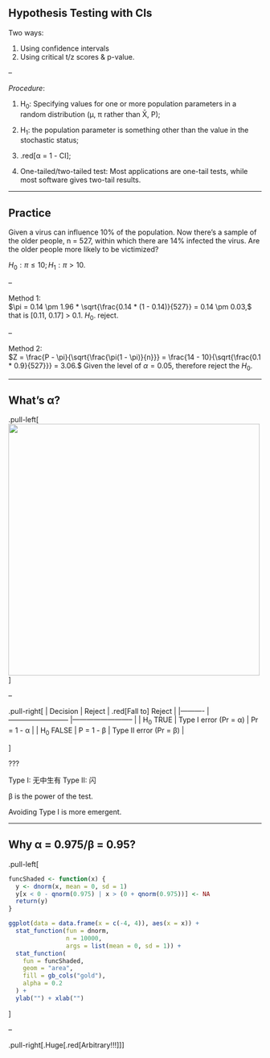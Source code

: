 
## Hypothesis Testing with CIs 

Two ways: 

1. Using confidence intervals
1. Using critical t/z scores & p-value.

--

*Procedure*:

1. H<sub>0</sub>: Specifying values for one or more population parameters in a random distribution (&mu;, &pi; rather than X&#772;, P);

2. H<sub>1</sub>: the population parameter is something other than the value in the stochastic status;

3. .red[&alpha; = 1 - CI];

4. One-tailed/two-tailed test: Most applications are one-tail tests, while most software gives two-tail results.

---

## Practice

Given a virus can influence 10% of the population. Now there's a sample of the older people, n = 527, within which there are 14% infected the virus. Are the older people more likely to be victimized?

$H_0: \pi \leq 10; H_1: \pi > 10.$ 

--

Method 1:     
$\pi = 0.14 \pm 1.96 * \sqrt{\frac{0.14 * (1 - 0.14)}{527}} = 0.14 \pm 0.03,$ that is [0.11, 0.17] > 0.1. $H_0.$ reject.

--

Method 2:     
$Z = \frac{P - \pi}{\sqrt{\frac{\pi(1 - \pi)}{n}}} = \frac{14 - 10}{\sqrt{\frac{0.1 * 0.9}{527}}} = 3.06.$ Given the level of $\alpha = 0.05$, therefore reject the $H_0.$


---

## What's &alpha;?

.pull-left[<img src="images/ci_errorType.png" height = 500 />]

--

.pull-right[
| Decision 	| Reject                   	|  .red[Fall to] Reject                  	|
|----------	|--------------------------	|--------------------------	|
| H<sub>0</sub> TRUE  	| Type I error (Pr = &alpha;)            	| Pr = 1 - &alpha; 	|
| H<sub>0</sub> FALSE 	| P = 1 - &beta; 	|  Type II error (Pr = &beta;)            	|

]

???

Type I: 无中生有
Type II: 闪


&beta; is the power of the test.

Avoiding Type I is more emergent.

---

## Why &alpha; = 0.975/&beta; = 0.95?

.pull-left[
```r

funcShaded <- function(x) {
  y <- dnorm(x, mean = 0, sd = 1)
  y[x < 0 - qnorm(0.975) | x > (0 + qnorm(0.975))] <- NA
  return(y)
}

ggplot(data = data.frame(x = c(-4, 4)), aes(x = x)) +
  stat_function(fun = dnorm,
                n = 10000,
                args = list(mean = 0, sd = 1)) +
  stat_function(
    fun = funcShaded,
    geom = "area",
    fill = gb_cols("gold"),
    alpha = 0.2
  ) +
  ylab("") + xlab("")
```
]

--

.pull-right[.Huge[.red[Arbitrary!!!]]]
